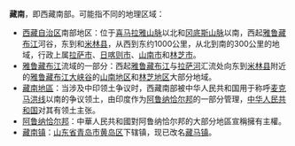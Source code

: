 {{About|藏南|中印争议地区中国观点|藏南地區|中印争议地区印度观点|阿鲁纳恰尔邦}}

'''藏南'''，即西藏南部。可能指不同的地理区域：

* [[西藏自治区|西藏自治区]]南部地区：位于[[喜马拉雅山脉|喜马拉雅山脉]]以北和[[冈底斯山脉|冈底斯山脉]]以南，西起[[雅鲁藏布江|雅鲁藏布江]]河谷，东到和[[米林县|米林县]]，从西到东约1000公里，从北到南的300公里的地域，行政上属[[拉萨市|拉萨市]]、[[日喀则市|日喀则市]]、[[山南市|山南市]]和[[林芝市|林芝市]]。
* [[雅鲁藏布江|雅鲁藏布江]]流域的一部分：西起[[雅鲁藏布江|雅鲁藏布江]]与[[拉萨河|拉萨河]]汇流处向东到[[米林县|米林县]]附近的[[雅鲁藏布江大峡谷|雅鲁藏布江大峡谷]]的[[山南地区|山南地区]]和[[林芝地区|林芝地区]]大部分地域。
* [[藏南地區|藏南地區]]：当涉及中印领土争议时，西藏南部被中华人民共和国用于称呼[[麦克马洪线|麦克马洪线]]以南的争议领土，由印度作为[[阿鲁纳恰尔邦|阿鲁纳恰尔邦]]的一部分管理，[[中华人民共和国|中华人民共和国]]对其有领土主张。
* [[阿鲁纳恰尔邦|阿鲁纳恰尔邦]]：中華人民共和國對阿鲁纳恰尔邦的大部分地區宣稱擁有主權。
* [[藏马镇|藏南镇]]：[[山东省|山东省]][[青岛市|青岛市]][[黄岛区|黄岛区]]下辖镇，现已改名[[藏马镇|藏马镇]]。

{{geodis}}